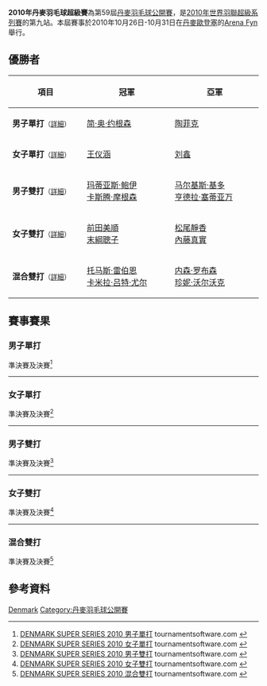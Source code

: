 {{noteTA
|G1=Badminton
|1=zh:歐登塞; zh-tw:奧登斯;
}}
{{infobox badminton event
|name           = 2010年丹麥羽毛球超級賽
|image          =
|size           = 
|caption        =
|dates          = 2010年10月26日－10月31日
|number_edition = 第59屆
|level          = 2B
|prize_money    = 20萬美元
|other          =
|location       = {{DEN}}[[歐登塞|歐登塞]]
|venue          = [[Arena_Fyn|Arena Fyn]]
|previous       = 2009年丹麥羽毛球超級賽
|next           = 2011年丹麥羽毛球首要超級賽
}}
'''2010年丹麥羽毛球超級賽'''為第59屆[[丹麥羽毛球公開賽|丹麥羽毛球公開賽]]，是[[2010年世界羽聯超級系列賽|2010年世界羽聯超級系列賽]]的第九站。本屆賽事於2010年10月26日-10月31日在[[丹麥|丹麥]][[歐登塞|歐登塞]]的[[Arena_Fyn|Arena Fyn]]舉行。

== 優勝者 ==
{| class=wikitable style="font-size:small"
!width="200"|項目
!width="250"|冠軍
!width="250"|亞軍
|-
|'''男子單打'''<small>（[[#男子單打|詳細]]）</small>
|{{flagicon|DEN}} [[简·奥·约根森|简·奥·约根森]]
|{{flagicon|INA}} [[陶菲克·希达亚特|陶菲克]]
|-
|'''女子單打'''<small>（[[#女子單打|詳細]]）</small>
|{{flagicon|CHN}} [[王仪涵|王仪涵]]
|{{flagicon|CHN}} [[刘鑫_(羽毛球运动员)|刘鑫]]
|-
|'''男子雙打'''<small>（[[#男子雙打|詳細]]）</small>
|{{flagicon|DEN}} [[玛蒂亚斯·鲍伊|玛蒂亚斯·鲍伊]]<br/>{{flagicon|DEN}} [[卡斯腾·摩根森|卡斯腾·摩根森]]
|{{flagicon|INA}} [[马尔基斯·基多|马尔基斯·基多]]<br/>{{flagicon|INA}} [[亨德拉·塞蒂亚万|亨德拉·塞蒂亚万]]
|-
|'''女子雙打'''<small>（[[#女子雙打|詳細]]）</small>
|{{flagicon|JPN}} [[前田美順|前田美順]]<br/>{{flagicon|JPN}} [[末綱聰子|末綱聰子]]
|{{flagicon|JPN}} [[松尾靜香|松尾靜香]]<br/>{{flagicon|JPN}} [[內藤真實|內藤真實]]
|-
|'''混合雙打'''<small>（[[#混合雙打|詳細]]）</small>
|{{flagicon|DEN}} [[托马斯·雷伯恩|托马斯·雷伯恩]]<br/>{{flagicon|DEN}} [[卡米拉·吕特·尤尔|卡米拉·吕特·尤尔]]
|{{flagicon|ENG}} [[内森·罗布森|内森·罗布森]]<br/>{{flagicon|ENG}} [[珍妮·沃尔沃克|珍妮·沃尔沃克]]
|}

== 賽事賽果 ==
=== 男子單打 ===
;準決賽及決賽<ref name="MS">[http://tournamentsoftware.com/sport/draw.aspx?id=1E722D48-99BB-4F43-BB75-D8DBAEC58650&draw=20 DENMARK SUPER SERIES 2010 男子單打] tournamentsoftware.com {{en}}</ref>
{{4TeamBracket-Tennis3-v2
| team-width=200
| RD1-seed1=8
| RD1-team1={{flagicon|HKG}} [[胡贇|胡贇]]
| RD1-score1-1=12
| RD1-score1-2=17
| RD1-score1-3=
| RD1-seed2=4
| RD1-team2='''{{flagicon|DEN}} [[简·奥·约根森|简·奥·约根森]]
| RD1-score2-1='''21
| RD1-score2-2='''21
| RD1-score2-3=

| RD1-seed3=
| RD1-team3={{flagicon|CHN}} [[杜鹏宇|杜鹏宇]]
| RD1-score3-1=15
| RD1-score3-2='''21
| RD1-score3-3=17
| RD1-seed4=2
| RD1-team4='''{{flagicon|INA}} [[陶菲克·希达亚特|陶菲克]]
| RD1-score4-1='''21
| RD1-score4-2=17
| RD1-score4-3='''21

| RD2-seed1=4
| RD2-team1='''{{flagicon|DEN}} [[简·奥·约根森|简·奥·约根森]]
| RD2-score1-1='''21
| RD2-score1-2='''21
| RD2-score1-3=
| RD2-seed2=2
| RD2-team2={{flagicon|INA}} [[陶菲克·希达亚特|陶菲克]]
| RD2-score2-1=19
| RD2-score2-2=19
| RD2-score2-3=
}}
----
=== 女子單打 ===
;準決賽及決賽<ref name="WS">[http://tournamentsoftware.com/sport/draw.aspx?id=1E722D48-99BB-4F43-BB75-D8DBAEC58650&draw=35 DENMARK SUPER SERIES 2010 女子單打] tournamentsoftware.com {{en}}</ref>
{{4TeamBracket-Tennis3-v2
| team-width=200
| RD1-seed1=1
| RD1-team1='''{{flagicon|CHN}} [[王仪涵|王仪涵]]
| RD1-score1-1='''21
| RD1-score1-2='''21
| RD1-score1-3=
| RD1-seed2=
| RD1-team2={{flagicon|BUL}} [[佩蒂娅·内德尔奇娃|佩蒂娅·内德尔奇娃]]
| RD1-score2-1=8
| RD1-score2-2=10
| RD1-score2-3=

| RD1-seed3=Q
| RD1-team3='''{{flagicon|CHN}} [[刘鑫_(羽毛球运动员)|刘鑫]]
| RD1-score3-1='''21
| RD1-score3-2='''21
| RD1-score3-3=
| RD1-seed4=
| RD1-team4={{flagicon|THA}} [[莎拉姬·波萨娜|莎拉姬·波萨娜]]
| RD1-score4-1=19
| RD1-score4-2=18
| RD1-score4-3=

| RD2-seed1=1
| RD2-team1='''{{flagicon|CHN}} [[王仪涵|王仪涵]]
| RD2-score1-1='''21
| RD2-score1-2='''21
| RD2-score1-3=
| RD2-seed2=Q
| RD2-team2={{flagicon|CHN}} [[刘鑫_(羽毛球运动员)|刘鑫]]
| RD2-score2-1=14
| RD2-score2-2=12
| RD2-score2-3=
}}
----

=== 男子雙打 ===
;準決賽及決賽<ref name="MD">[http://tournamentsoftware.com/sport/draw.aspx?id=1E722D48-99BB-4F43-BB75-D8DBAEC58650&draw=43 DENMARK SUPER SERIES 2010 男子雙打] {{Wayback|url=http://tournamentsoftware.com/sport/draw.aspx?id=1E722D48-99BB-4F43-BB75-D8DBAEC58650&draw=43 |date=20170926110101 }} tournamentsoftware.com {{en}}</ref>
{{4TeamBracket-Tennis3-v2
| team-width=200
| RD1-seed1=1
| RD1-team1='''{{flagicon|DEN}} [[玛蒂亚斯·鲍伊|玛蒂亚斯·鲍伊]]<br/> {{flagicon|DEN}} [[卡斯腾·摩根森|卡斯腾·摩根森]]
| RD1-score1-1='''21
| RD1-score1-2='''21
| RD1-score1-3=
| RD1-seed2=PFQ
| RD1-team2={{flagicon|JPN}} [[廣部好輝|廣部好輝]]<br/> {{flagicon|JPN}} [[數野健太|數野健太]]
| RD1-score2-1=11
| RD1-score2-2=16
| RD1-score2-3=

| RD1-seed3=8
| RD1-team3={{flagicon|JPN}} [[遠藤大由|遠藤大由]]<br/> {{flagicon|JPN}} [[早川賢一|早川賢一]]
| RD1-score3-1=15
| RD1-score3-2=16
| RD1-score3-3=
| RD1-seed4=2
| RD1-team4='''{{flagicon|INA}} [[马尔基斯·基多|马尔基斯·基多]]<br/> {{flagicon|INA}} [[亨德拉·塞蒂亚万|亨德拉·塞蒂亚万]]
| RD1-score4-1='''21
| RD1-score4-2='''21
| RD1-score4-3=

| RD2-seed1=1
| RD2-team1='''{{flagicon|DEN}} [[玛蒂亚斯·鲍伊|玛蒂亚斯·鲍伊]]<br/> {{flagicon|DEN}} [[卡斯腾·摩根森|卡斯腾·摩根森]]
| RD2-score1-1='''21
| RD2-score1-2='''21
| RD2-score1-3=
| RD2-seed2=2
| RD2-team2={{flagicon|INA}} [[马尔基斯·基多|马尔基斯·基多]]<br/> {{flagicon|INA}} [[亨德拉·塞蒂亚万|亨德拉·塞蒂亚万]]
| RD2-score2-1=13
| RD2-score2-2=12
| RD2-score2-3=
}}
----
=== 女子雙打 ===
;準決賽及決賽<ref name="WD">[http://tournamentsoftware.com/sport/draw.aspx?id=1E722D48-99BB-4F43-BB75-D8DBAEC58650&draw=41 DENMARK SUPER SERIES 2010 女子雙打] {{Wayback|url=http://tournamentsoftware.com/sport/draw.aspx?id=1E722D48-99BB-4F43-BB75-D8DBAEC58650&draw=41 |date=20170926113651 }} tournamentsoftware.com {{en}}</ref>
{{4TeamBracket-Tennis3-v2
| team-width=200
| RD1-seed1=1
| RD1-team1='''{{flagicon|JPN}} [[前田美順|前田美順]]<br/> {{flagicon|JPN}} [[末綱聰子|末綱聰子]]
| RD1-score1-1='''21
| RD1-score1-2='''21
| RD1-score1-3=
| RD1-seed2=4
| RD1-team2={{flagicon|RUS}} [[瓦莱里亚·索罗金娜|瓦莱里亚·索罗金娜]]<br/> {{flagicon|RUS}} [[尼娜·维斯洛娃|尼娜·维斯洛娃]]
| RD1-score2-1=11
| RD1-score2-2=9
| RD1-score2-3=

| RD1-seed3=6
| RD1-team3='''{{flagicon|JPN}} [[松尾靜香|松尾靜香]]<br/> {{flagicon|JPN}} [[內藤真實|內藤真實]]
| RD1-score3-1=22
| RD1-score3-2='''21
| RD1-score3-3=''11
| RD1-seed4=2
| RD1-team4={{flagicon|JPN}} [[藤井瑞希|藤井瑞希]]<br/> {{flagicon|JPN}} [[垣岩令佳|垣岩令佳]] (中途退出)
| RD1-score4-1='''24
| RD1-score4-2=19
| RD1-score4-3=''5

| RD2-seed1=1
| RD2-team1='''{{flagicon|JPN}} [[前田美順|前田美順]]<br/> {{flagicon|JPN}} [[末綱聰子|末綱聰子]]
| RD2-score1-1='''21
| RD2-score1-2='''21
| RD2-score1-3=
| RD2-seed2=6
| RD2-team2={{flagicon|JPN}} [[松尾靜香|松尾靜香]]<br/> {{flagicon|JPN}} [[內藤真實|內藤真實]]
| RD2-score2-1=17
| RD2-score2-2=14
| RD2-score2-3=
}}
----
=== 混合雙打 ===
;準決賽及決賽<ref name="XD">[http://tournamentsoftware.com/sport/draw.aspx?id=1E722D48-99BB-4F43-BB75-D8DBAEC58650&draw=30 DENMARK SUPER SERIES 2010 混合雙打] {{Wayback|url=http://tournamentsoftware.com/sport/draw.aspx?id=1E722D48-99BB-4F43-BB75-D8DBAEC58650&draw=30 |date=20170926192215 }} tournamentsoftware.com {{en}}</ref>
{{4TeamBracket-Tennis3-v2
| team-width=200
| RD1-seed1=6
| RD1-team1='''{{flagicon|ENG}} [[内森·罗布森|内森·罗布森]]<br/> {{flagicon|ENG}} [[珍妮·沃尔沃克|珍妮·沃尔沃克]]
| RD1-score1-1='''21
| RD1-score1-2=18
| RD1-score1-3='''21
| RD1-seed2=4
| RD1-team2={{flagicon|THA}} [[戍革·普拉帕卡莫|戍革·普拉帕卡莫]]<br/> {{flagicon|THA}} [[莎拉丽·桑松卡姆|莎拉丽·桑松卡姆]]
| RD1-score2-1=16
| RD1-score2-2='''21
| RD1-score2-3=16

| RD1-seed3=3
| RD1-team3='''{{flagicon|DEN}} [[托马斯·雷伯恩|托马斯·雷伯恩]]<br/> {{flagicon|DEN}} [[卡米拉·吕特·尤尔|卡米拉·吕特·尤尔]]
| RD1-score3-1='''21
| RD1-score3-2='''21
| RD1-score3-3=
| RD1-seed4=2
| RD1-team4={{flagicon|INA}} [[亨德拉·阿普利达·古纳万|亨德拉·阿普利达·古纳万]]<br/> {{flagicon|INA}} [[维塔·玛丽莎|维塔·玛丽莎]]
| RD1-score4-1=19
| RD1-score4-2=11
| RD1-score4-3=

| RD2-seed1=6
| RD2-team1={{flagicon|ENG}} [[内森·罗布森|内森·罗布森]]<br/> {{flagicon|ENG}} [[珍妮·沃尔沃克|珍妮·沃尔沃克]]
| RD2-score1-1=12
| RD2-score1-2='''21
| RD2-score1-3=9
| RD2-seed2=3
| RD2-team2='''{{flagicon|DEN}} [[托马斯·雷伯恩|托马斯·雷伯恩]]<br/> {{flagicon|DEN}} [[卡米拉·吕特·尤尔|卡米拉·吕特·尤尔]]
| RD2-score2-1='''21
| RD2-score2-2=12
| RD2-score2-3='''21
}}

== 參考資料 ==
{{Reflist}}

{{2010年世界羽聯超級系列賽}}

[[Category:2010年世界羽聯超級系列賽|Denmark]]
[[Category:丹麥羽毛球公開賽|Category:丹麥羽毛球公開賽]]